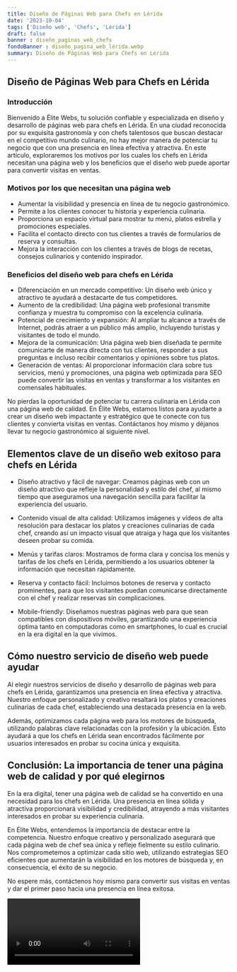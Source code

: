 ```yaml
---
title: Diseño de Páginas Web para Chefs en Lérida
date: '2023-10-04'
tags: ['Diseño web', 'Chefs', 'Lérida']
draft: false
banner : diseño_paginas_web_chefs
fondoBanner : diseño_pagina_web_lérida.webp
summary: Diseño de Páginas Web para Chefs en Lérida
---
```


## Diseño de Páginas Web para Chefs en Lérida

### Introducción
Bienvenido a Élite Webs, tu solución confiable y especializada en diseño y desarrollo de páginas web para chefs en Lérida. En una ciudad reconocida por su exquisita gastronomía y con chefs talentosos que buscan destacar en el competitivo mundo culinario, no hay mejor manera de potenciar tu negocio que con una presencia en línea efectiva y atractiva. En este artículo, exploraremos los motivos por los cuales los chefs en Lérida necesitan una página web y los beneficios que el diseño web puede aportar para convertir visitas en ventas.

### Motivos por los que necesitan una página web
- Aumentar la visibilidad y presencia en línea de tu negocio gastronómico.
- Permite a los clientes conocer tu historia y experiencia culinaria.
- Proporciona un espacio virtual para mostrar tu menú, platos estrella y promociones especiales.
- Facilita el contacto directo con tus clientes a través de formularios de reserva y consultas.
- Mejora la interacción con los clientes a través de blogs de recetas, consejos culinarios y contenido inspirador.

### Beneficios del diseño web para chefs en Lérida
- Diferenciación en un mercado competitivo: Un diseño web único y atractivo te ayudará a destacarte de tus competidores.
- Aumento de la credibilidad: Una página web profesional transmite confianza y muestra tu compromiso con la excelencia culinaria.
- Potencial de crecimiento y expansión: Al ampliar tu alcance a través de Internet, podrás atraer a un público más amplio, incluyendo turistas y visitantes de todo el mundo.
- Mejora de la comunicación: Una página web bien diseñada te permite comunicarte de manera directa con tus clientes, responder a sus preguntas e incluso recibir comentarios y opiniones sobre tus platos.
- Generación de ventas: Al proporcionar información clara sobre tus servicios, menú y promociones, una página web optimizada para SEO puede convertir las visitas en ventas y transformar a los visitantes en comensales habituales.

No pierdas la oportunidad de potenciar tu carrera culinaria en Lérida con una página web de calidad. En Élite Webs, estamos listos para ayudarte a crear un diseño web impactante y estratégico que te conecte con tus clientes y convierta visitas en ventas. Contáctanos hoy mismo y déjanos llevar tu negocio gastronómico al siguiente nivel.

<GifSeo />

<Cta />

## Elementos clave de un diseño web exitoso para chefs en Lérida

- Diseño atractivo y fácil de navegar: Creamos páginas web con un diseño atractivo que refleje la personalidad y estilo del chef, al mismo tiempo que aseguramos una navegación sencilla para facilitar la experiencia del usuario.

- Contenido visual de alta calidad: Utilizamos imágenes y vídeos de alta resolución para destacar los platos y creaciones culinarias de cada chef, creando así un impacto visual que atraiga y haga que los visitantes deseen probar su comida.

- Menús y tarifas claros: Mostramos de forma clara y concisa los menús y tarifas de los chefs en Lérida, permitiendo a los usuarios obtener la información que necesitan rápidamente.

- Reserva y contacto fácil: Incluimos botones de reserva y contacto prominentes, para que los visitantes puedan comunicarse directamente con el chef y realizar reservas sin complicaciones.

- Mobile-friendly: Diseñamos nuestras páginas web para que sean compatibles con dispositivos móviles, garantizando una experiencia óptima tanto en computadoras como en smartphones, lo cual es crucial en la era digital en la que vivimos.

## Cómo nuestro servicio de diseño web puede ayudar

Al elegir nuestros servicios de diseño y desarrollo de páginas web para chefs en Lérida, garantizamos una presencia en línea efectiva y atractiva. Nuestro enfoque personalizado y creativo resaltará los platos y creaciones culinarias de cada chef, estableciendo una destacada presencia en la web.

Además, optimizamos cada página web para los motores de búsqueda, utilizando palabras clave relacionadas con la profesión y la ubicación. Esto ayudará a que los chefs en Lérida sean encontrados fácilmente por usuarios interesados en probar su cocina única y exquisita.

## Conclusión: La importancia de tener una página web de calidad y por qué elegirnos

En la era digital, tener una página web de calidad se ha convertido en una necesidad para los chefs en Lérida. Una presencia en línea sólida y atractiva proporcionará visibilidad y credibilidad, atrayendo a más visitantes interesados en probar su experiencia culinaria.

En Élite Webs, entendemos la importancia de destacar entre la competencia. Nuestro enfoque creativo y personalizado asegurará que cada página web de chef sea única y refleje fielmente su estilo culinario. Nos comprometemos a optimizar cada sitio web, utilizando estrategias SEO eficientes que aumentarán la visibilidad en los motores de búsqueda y, en consecuencia, el éxito de su negocio.

No espere más, contáctenos hoy mismo para convertir sus visitas en ventas y dar el primer paso hacia una presencia en línea exitosa.

<Video />

<CtaBot job='Chefs' city='Lérida'/>

<Gmaps query='Lérida+españa+maps' />